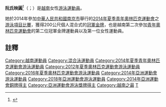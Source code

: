 '''阮氏映圓'''<ref>{{Cite web |url=http://cn.nhandan.org.vn/sports/international-sport/item/2320201-越南游泳名将阮氏映圆勇摘首枚金牌.html |title=越南人民报网 - 越南游泳名将阮氏映圆勇摘首枚金牌 |accessdate=2014-09-06 |archive-date=2014-09-06 |archive-url=https://web.archive.org/web/20140906161022/http://cn.nhandan.org.vn/sports/international-sport/item/2320201-越南游泳名将阮氏映圆勇摘首枚金牌.html |dead-url=no }}</ref>（{{lang-vi|Nguyễn Thị Ánh Viên}}；{{bd|1996年|11月9日|df=N}}）是[[越南|越南]]女性[[游泳|游泳]][[運動員|運動員]]。

她於2014年參加[[中華人民共和國|中華人民共和國]][[南京市|南京市]]舉行的[[2014年夏季青年奧林匹克運動會|2014年夏季青年奧林匹克運動會]]之[[2014年夏季青年奧林匹克運動會游泳比賽|游泳項目比賽]]，獲得200公尺個人混合式的[[冠軍|冠軍]][[金牌|金牌]]，也是越南第二次參加[[青年奧林匹克運動會|青年奧林匹克運動會]]的第二位冠軍金牌運動員以及第一位女性運動員。

==註釋==
{{Reflist}}

{{越南人小作品}}
{{游泳人物小作品}}
{{DEFAULTSORT:N}}

[[Category:越南運動員|Category:越南運動員]]
[[Category:混合泳運動員|Category:混合泳運動員]]
[[Category:2014年夏季青年奧林匹克運動會游泳運動員|Category:2014年夏季青年奧林匹克運動會游泳運動員]]
[[Category:2012年夏季奧林匹克運動會游泳運動員|Category:2012年夏季奧林匹克運動會游泳運動員]]
[[Category:2016年夏季奧林匹克運動會游泳運動員|Category:2016年夏季奧林匹克運動會游泳運動員]]
[[Category:2014年亞洲運動會游泳運動員|Category:2014年亞洲運動會游泳運動員]]
[[Category:2018年亞洲運動會游泳運動員|Category:2018年亞洲運動會游泳運動員]]
[[Category:2014年亞洲運動會銅牌得主|Category:2014年亞洲運動會銅牌得主]]
[[Category:亞洲運動會游泳獎牌得主|Category:亞洲運動會游泳獎牌得主]]
[[Category:越南之最|Category:越南之最]]
[[Category:阮姓|T]]